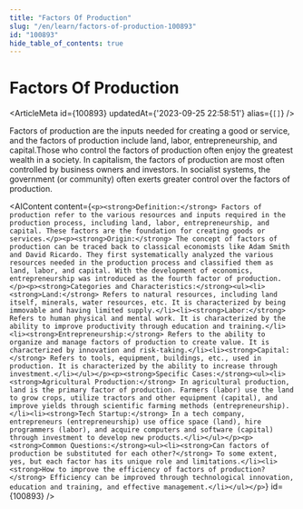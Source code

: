 ```yaml
---
title: "Factors Of Production"
slug: "/en/learn/factors-of-production-100893"
id: "100893"
hide_table_of_contents: true
---
```



# Factors Of Production

<ArticleMeta id={100893} updatedAt={'2023-09-25 22:58:51'} alias={`[]`} />
<div className='border-solid border-b border-t-0 my-4 border-[var(--ifm-color-gray-300)]' />

Factors of production are the inputs needed for creating a good or service, and the factors of production include land, labor, entrepreneurship, and capital.Those who control the factors of production often enjoy the greatest wealth in a society. In capitalism, the factors of production are most often controlled by business owners and investors. In socialist systems, the government (or community) often exerts greater control over the factors of production.

<AIContent content={`<p><strong>Definition:</strong> Factors of production refer to the various resources and inputs required in the production process, including land, labor, entrepreneurship, and capital. These factors are the foundation for creating goods or services.</p><p><strong>Origin:</strong> The concept of factors of production can be traced back to classical economists like Adam Smith and David Ricardo. They first systematically analyzed the various resources needed in the production process and classified them as land, labor, and capital. With the development of economics, entrepreneurship was introduced as the fourth factor of production.</p><p><strong>Categories and Characteristics:</strong><ul><li><strong>Land:</strong> Refers to natural resources, including land itself, minerals, water resources, etc. It is characterized by being immovable and having limited supply.</li><li><strong>Labor:</strong> Refers to human physical and mental work. It is characterized by the ability to improve productivity through education and training.</li><li><strong>Entrepreneurship:</strong> Refers to the ability to organize and manage factors of production to create value. It is characterized by innovation and risk-taking.</li><li><strong>Capital:</strong> Refers to tools, equipment, buildings, etc., used in production. It is characterized by the ability to increase through investment.</li></ul></p><p><strong>Specific Cases:</strong><ul><li><strong>Agricultural Production:</strong> In agricultural production, land is the primary factor of production. Farmers (labor) use the land to grow crops, utilize tractors and other equipment (capital), and improve yields through scientific farming methods (entrepreneurship).</li><li><strong>Tech Startup:</strong> In a tech company, entrepreneurs (entrepreneurship) use office space (land), hire programmers (labor), and acquire computers and software (capital) through investment to develop new products.</li></ul></p><p><strong>Common Questions:</strong><ul><li><strong>Can factors of production be substituted for each other?</strong> To some extent, yes, but each factor has its unique role and limitations.</li><li><strong>How to improve the efficiency of factors of production?</strong> Efficiency can be improved through technological innovation, education and training, and effective management.</li></ul></p>`} id={100893} />

